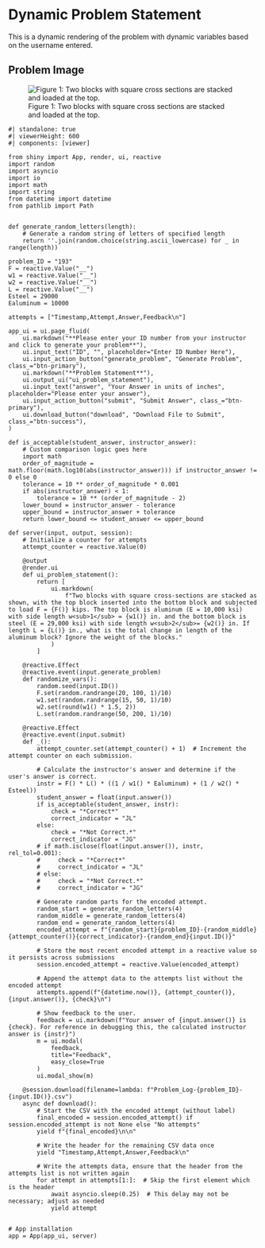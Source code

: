 # Dynamic Problem Statement {.unnumbered}

This is a dynamic rendering of the problem with dynamic variables based on the username entered. 


## Problem Image

![Figure 1: Two blocks with square cross sections are stacked and loaded at the top.](images/193.png){fig-alt="Picture with two blocks stacked on top of each other. The bottom block is steel and has a width w[2] and a length L. The top block is aluminum and has a width w[1] and length L. The load is applied to the top of the aluminum block."}

```shinylive-python
#| standalone: true
#| viewerHeight: 600
#| components: [viewer]

from shiny import App, render, ui, reactive
import random
import asyncio
import io
import math
import string
from datetime import datetime
from pathlib import Path


def generate_random_letters(length):
    # Generate a random string of letters of specified length
    return ''.join(random.choice(string.ascii_lowercase) for _ in range(length))  

problem_ID = "193"
F = reactive.Value("__")
w1 = reactive.Value("__")
w2 = reactive.Value("__")
L = reactive.Value("__")
Esteel = 29000
Ealuminum = 10000

attempts = ["Timestamp,Attempt,Answer,Feedback\n"]

app_ui = ui.page_fluid(
    ui.markdown("**Please enter your ID number from your instructor and click to generate your problem**"),
    ui.input_text("ID", "", placeholder="Enter ID Number Here"),
    ui.input_action_button("generate_problem", "Generate Problem", class_="btn-primary"),
    ui.markdown("**Problem Statement**"),
    ui.output_ui("ui_problem_statement"),
    ui.input_text("answer", "Your Answer in units of inches", placeholder="Please enter your answer"),
    ui.input_action_button("submit", "Submit Answer", class_="btn-primary"),
    ui.download_button("download", "Download File to Submit", class_="btn-success"),
)

def is_acceptable(student_answer, instructor_answer):
    # Custom comparison logic goes here
    import math
    order_of_magnitude = math.floor(math.log10(abs(instructor_answer))) if instructor_answer != 0 else 0
    tolerance = 10 ** order_of_magnitude * 0.001
    if abs(instructor_answer) < 1:
        tolerance = 10 ** (order_of_magnitude - 2)
    lower_bound = instructor_answer - tolerance
    upper_bound = instructor_answer + tolerance
    return lower_bound <= student_answer <= upper_bound

def server(input, output, session):
    # Initialize a counter for attempts
    attempt_counter = reactive.Value(0)
    
    @output
    @render.ui
    def ui_problem_statement():
        return [
            ui.markdown(
                f"Two blocks with square cross-sections are stacked as shown, with the top block inserted into the bottom block and subjected to load F = {F()} kips. The top block is aluminum (E = 10,000 ksi) with side length w<sub>1</sub> = {w1()} in. and the bottom block is steel (E = 29,000 ksi) with side length w<sub>2</sub>= {w2()} in. If length L = {L()} in., what is the total change in length of the aluminum block? Ignore the weight of the blocks."
            )
        ]
    
    @reactive.Effect
    @reactive.event(input.generate_problem)
    def randomize_vars():
        random.seed(input.ID())
        F.set(random.randrange(20, 100, 1)/10)
        w1.set(random.randrange(15, 50, 1)/10)
        w2.set(round(w1() * 1.5, 2))
        L.set(random.randrange(50, 200, 1)/10)
        
    @reactive.Effect
    @reactive.event(input.submit)
    def _():
        attempt_counter.set(attempt_counter() + 1)  # Increment the attempt counter on each submission.

        # Calculate the instructor's answer and determine if the user's answer is correct.
        instr = F() * L() * ((1 / w1() * Ealuminum) + (1 / w2() * Esteel))
        student_answer = float(input.answer())
        if is_acceptable(student_answer, instr):
            check = "*Correct*"
            correct_indicator = "JL"
        else:
            check = "*Not Correct.*"
            correct_indicator = "JG"
        # if math.isclose(float(input.answer()), instr, rel_tol=0.001):
        #     check = "*Correct*"
        #     correct_indicator = "JL"
        # else:
        #     check = "*Not Correct.*"
        #     correct_indicator = "JG"

        # Generate random parts for the encoded attempt.
        random_start = generate_random_letters(4)
        random_middle = generate_random_letters(4)
        random_end = generate_random_letters(4)
        encoded_attempt = f"{random_start}{problem_ID}-{random_middle}{attempt_counter()}{correct_indicator}-{random_end}{input.ID()}"

        # Store the most recent encoded attempt in a reactive value so it persists across submissions
        session.encoded_attempt = reactive.Value(encoded_attempt)

        # Append the attempt data to the attempts list without the encoded attempt
        attempts.append(f"{datetime.now()}, {attempt_counter()}, {input.answer()}, {check}\n")

        # Show feedback to the user.
        feedback = ui.markdown(f"Your answer of {input.answer()} is {check}. For reference in debugging this, the calculated instructor answer is {instr}")
        m = ui.modal(
            feedback,
            title="Feedback",
            easy_close=True
        )
        ui.modal_show(m)

    @session.download(filename=lambda: f"Problem_Log-{problem_ID}-{input.ID()}.csv")
    async def download():
        # Start the CSV with the encoded attempt (without label)
        final_encoded = session.encoded_attempt() if session.encoded_attempt is not None else "No attempts"
        yield f"{final_encoded}\n\n"
        
        # Write the header for the remaining CSV data once
        yield "Timestamp,Attempt,Answer,Feedback\n"
        
        # Write the attempts data, ensure that the header from the attempts list is not written again
        for attempt in attempts[1:]:  # Skip the first element which is the header
            await asyncio.sleep(0.25)  # This delay may not be necessary; adjust as needed
            yield attempt


# App installation
app = App(app_ui, server)

```
